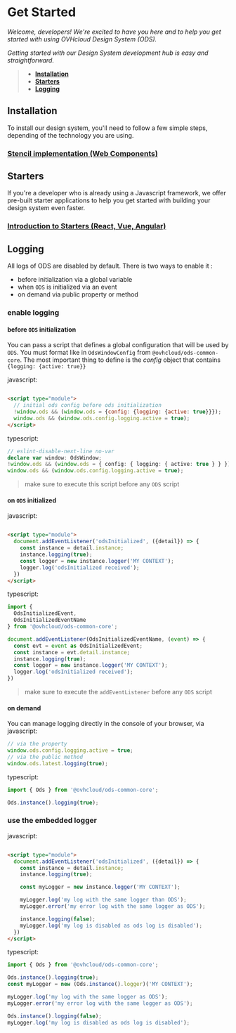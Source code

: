 
<Meta title="OVHcloud Design System/Get Started" />

# Get Started
_Welcome, developers! We're excited to have you here and to help you get started with using OVHcloud Design System (ODS)._

_Getting started with our Design System development hub is easy and straightforward._

> - **[Installation](#installation)**
> - **[Starters](#starters)**
> - **[Logging](#logging)**

## Installation

To install our design system, you'll need to follow a few simple steps, depending of the technology you are using.

### [Stencil implementation (Web Components)](?path=/story/code-stencil-components-how-to-install--page)

## Starters
If you're a developer who is already using a Javascript framework, we offer pre-built starter applications to help you get started with building your design system even faster.

### [Introduction to Starters (React, Vue, Angular)](?path=/story/code-starters-introduction--page)

## Logging

All logs of ODS are disabled by default. There is two ways to enable it :

- before initialization via a global variable
- when `ODS` is initialized via an event
- on demand via public property or method

### enable logging

#### before `ODS` initialization

You can pass a script that defines a global configuration that will be used by `ODS`. You must format like
in `OdsWindowConfig` from `@ovhcloud/ods-common-core`. The most important thing to define is the _config_ object that
contains `{logging: {active: true}}`

javascript:
```html

<script type="module">
  // initial ods config before ods initialization
  !window.ods && (window.ods = {config: {logging: {active: true}}});
  window.ods && (window.ods.config.logging.active = true);
</script>
```

typescript:

```typescript
// eslint-disable-next-line no-var
declare var window: OdsWindow;
!window.ods && (window.ods = { config: { logging: { active: true } } });
window.ods && (window.ods.config.logging.active = true);
```

> make sure to execute this script before any `ODS` script

#### on `ODS` initialized

javascript:

```html

<script type="module">
  document.addEventListener('odsInitialized', ({detail}) => {
    const instance = detail.instance;
    instance.logging(true);
    const logger = new instance.logger('MY CONTEXT');
    logger.log('odsInitialized received');
  })
</script>
```

typescript:

```typescript
import {
  OdsInitializedEvent,
  OdsInitializedEventName
} from '@ovhcloud/ods-common-core';

document.addEventListener(OdsInitializedEventName, (event) => {
  const evt = event as OdsInitializedEvent;
  const instance = evt.detail.instance;
  instance.logging(true);
  const logger = new instance.logger('MY CONTEXT');
  logger.log('odsInitialized received');
})
```

> make sure to execute the `addEventListener` before any `ODS` script

#### on demand

You can manage logging directly in the console of your browser, via javascript:

```javascript
// via the property
window.ods.config.logging.active = true;
// via the public method
window.ods.latest.logging(true);
```

typescript:

```typescript
import { Ods } from '@ovhcloud/ods-common-core';

Ods.instance().logging(true);
```

### use the embedded logger

javascript:

```html

<script type="module">
  document.addEventListener('odsInitialized', ({detail}) => {
    const instance = detail.instance;
    instance.logging(true);

    const myLogger = new instance.logger('MY CONTEXT');

    myLogger.log('my log with the same logger than ODS');
    myLogger.error('my error log with the same logger as ODS');

    instance.logging(false);
    myLogger.log('my log is disabled as ods log is disabled');
  })
</script>
```

typescript:

```typescript
import { Ods } from '@ovhcloud/ods-common-core';

Ods.instance().logging(true);
const myLogger = new (Ods.instance().logger)('MY CONTEXT');

myLogger.log('my log with the same logger as ODS');
myLogger.error('my error log with the same logger as ODS');

Ods.instance().logging(false);
myLogger.log('my log is disabled as ods log is disabled');
```
